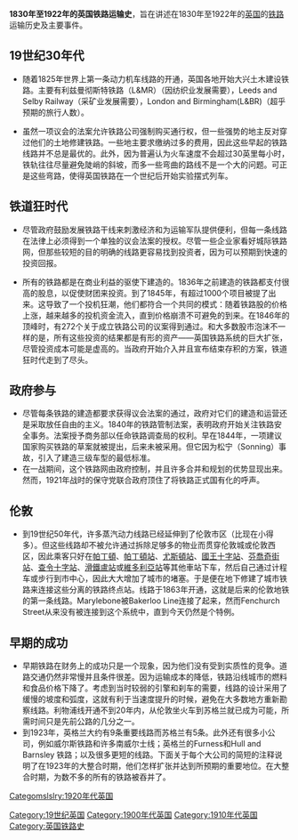 '''1830年至1922年的英国铁路运输史'''，旨在讲述在1830年至1922年的[[英国|英国]]的[[铁路|铁路]]运输历史及主要事件。

== 19世纪30年代 ==
*随着1825年世界上第一条动力机车线路的开通，英国各地开始大兴土木建设铁路。主要有利兹曼彻斯特铁路（L&MR）（因纺织业发展需要），Leeds and Selby Railway（采矿业发展需要），London and Birmingham(L&BR)（超乎预期的旅行人数）。

*虽然一项议会的法案允许铁路公司强制购买通行权，但一些强势的地主反对穿过他们的土地修建铁路。一些地主要求缴纳过多的费用，因此这些早起的铁路线路并不总是最优的。此外，因为普遍认为火车速度不会超过30英里每小时，铁轨往往尽量避免陡峭的斜坡，而多一些弯曲的路线不是一个大的问题。可正是这些弯路，使得英国铁路在一个世纪后开始实验摆式列车。

== 铁道狂时代 ==
*尽管政府鼓励发展铁路干线来刺激经济和为运输军队提供便利，但每一条线路在法律上必须得到一个单独的议会法案的授权。尽管一些企业家看好城际铁路网，但那些较短的目的明确的线路更容易找到投资者，因为可以预期到快速的投资回报。

*所有的铁路都是在商业利益的驱使下建造的。1836年之前建造的铁路都支付很高的股息，以促使财团来投资。到了1845年，有超过1000个项目被提了出来。这导致了一个投机狂潮，他们都符合一个共同的模式：随着铁路股的价格上涨，越来越多的投机资金流入，直到价格崩溃不可避免的到来。在1846年的顶峰时，有272个关于成立铁路公司的议案得到通过。和大多数股市泡沫不一样的是，所有这些投资的结果都是有形的资产——英国铁路系统的巨大扩张，尽管投资成本可能是虚高的。当政府开始介入并且宣布结束存积的方案，铁道狂时代走到了尽头。
== 政府参与 ==
*尽管每条铁路的建造都要求获得议会法案的通过，政府对它们的建造和运营还是采取放任自由的主义。1840年的铁路管制法案，表明政府开始关注铁路安全事务。法案授予商务部以任命铁路调查局的权利。早在1844年，一项建议国家购买铁路的草案就被提出，后来未被采用。但它因为松宁（Sonning）事故，引入了建造三级车型的最低标准。
*在一战期间，这个铁路网由政府控制，并且许多合并和规划的优势显现出来。然而，1921年战时的保守党联合政府顶住了将铁路正式国有化的呼声。
== 伦敦 ==
*到19世纪50年代，许多蒸汽动力线路已经延伸到了伦敦市区（比现在小得多）。但这些线路却不被允许通过拆除足够多的物业而贯穿伦敦城或伦敦西区，因此乘客只好在[[帕丁頓車站|帕丁頓]]、[[帕丁頓車站|帕丁頓站]]、[[尤斯頓車站|尤斯頓站]]、[[國王十字站_(倫敦)|國王十字站]]、[[芬喬奇街車站|芬喬奇街站]]、[[查令十字車站|查令十字站]]、[[滑鐵盧車站|滑鐵盧站]]或[[維多利亞車站_(倫敦)|維多利亞站]]等其他車站下车，然后自己通过计程车或步行到市中心，因此大大增加了城市的堵塞。于是便在地下修建了城市铁路来连接这些分离的铁路终点站。线路于1863年开通，这就是后来的伦敦地铁的第一条线路。Marylebone被Bakerloo Line连接了起来，然而Fenchurch Street从来没有被连接到这个系统中，直到今天仍然是个特例。

== 早期的成功 ==
*早期铁路在财务上的成功只是一个现象，因为他们没有受到实质性的竞争。道路交通仍然非常慢并且条件很差。因为运输成本的降低，铁路沿线城市的燃料和食品价格下降了。考虑到当时较弱的引擎和刹车的需要，线路的设计采用了缓慢的坡度和弧度，这就有利于当速度提升的时候，避免在大多数地方重新勘察线路。利物浦线开通不到20年内，从伦敦坐火车到苏格兰就已成为可能，所需时间只是先前公路的几分之一。
*到1923年，英格兰大约有9条重要线路而苏格兰有5条。此外还有很多小公司，例如威尔斯铁路和许多南威尔士线；英格兰的Furness和Hull and Barnsley 铁路；以及很多更短的线路。下面关于每个大公司的简短的注释说明了在1923年的大整合时期，他们怎样扩张并达到所预期的重要地位。在大整合时期，为数不多的所有的铁路被吞并了。

[[Category:19世纪英国|Category:19世纪英国]]
[[Category:1900年代英国|Category:1900年代英国]]
[[Category:1910年代英国|Category:1910年代英国]]
[[Categomslslry:1920年代英国|Categomslslry:1920年代英国]]
[[Category:英国铁路史|Category:英国铁路史]]